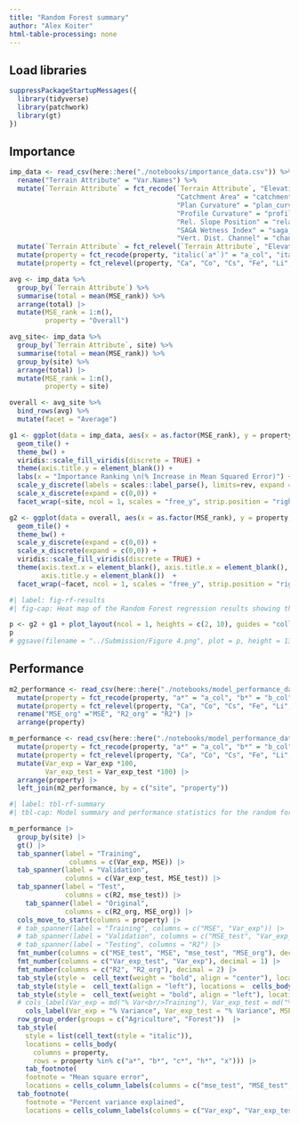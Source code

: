 ```yaml
---
title: "Random Forest summary"
author: "Alex Koiter"
html-table-processing: none
---
```


## Load libraries
```r
suppressPackageStartupMessages({
  library(tidyverse)
  library(patchwork)
  library(gt)
})

```

## Importance
```r
imp_data <- read_csv(here::here("./notebooks/importance_data.csv")) %>%
  rename("Terrain Attribute" = "Var.Names") %>%
  mutate(`Terrain Attribute` = fct_recode(`Terrain Attribute`, "Elevation" = "elevation", 
                                          "Catchment Area" = "catchment_area",
                                          "Plan Curvature" = "plan_curvature",
                                          "Profile Curvature" = "profile_curvature",
                                          "Rel. Slope Position" = "relative_slope_position",
                                          "SAGA Wetness Index" = "saga_wetness_index",
                                          "Vert. Dist. Channel" = "channel_network_distance")) %>%
  mutate(`Terrain Attribute` = fct_relevel(`Terrain Attribute`, "Elevation", "SAGA Wetness Index", "Rel. Slope Position", "Vert. Dist. Channel","Catchment Area", "Profile Curvature", "Plan Curvature")) %>%
  mutate(property = fct_recode(property, "italic(`a*`)" = "a_col", "italic(`b*`)" = "b_col", "italic(`c*`)" = "c_col", "italic(`h*`)" = "h_col", "italic(`x`)" = "x_col")) %>%
  mutate(property = fct_relevel(property, "Ca", "Co", "Cs", "Fe", "Li", "La", "Nb", "Ni", "Rb", "Sr", "italic(`a*`)", "italic(`b*`)", "italic(`c*`)", "italic(`h*`)", "italic(`x`)"))

avg <- imp_data %>%
  group_by(`Terrain Attribute`) %>%
  summarise(total = mean(MSE_rank)) %>%
  arrange(total) |>
  mutate(MSE_rank = 1:n(),
         property = "Overall")

avg_site<- imp_data %>%
  group_by(`Terrain Attribute`, site) %>%
  summarise(total = mean(MSE_rank)) %>%
  group_by(site) %>%
  arrange(total) |>
  mutate(MSE_rank = 1:n(),
         property = site)

overall <- avg_site %>%
  bind_rows(avg) %>%
  mutate(facet = "Average")

g1 <- ggplot(data = imp_data, aes(x = as.factor(MSE_rank), y = property, fill = `Terrain Attribute`)) + 
  geom_tile() +
  theme_bw() +
  viridis::scale_fill_viridis(discrete = TRUE) +
  theme(axis.title.y = element_blank()) +
  labs(x = "Importance Ranking \n(% Increase in Mean Squared Error)") +
  scale_y_discrete(labels = scales::label_parse(), limits=rev, expand = c(0,0)) +
  scale_x_discrete(expand = c(0,0)) +
  facet_wrap(~site, ncol = 1, scales = "free_y", strip.position = "right")

g2 <- ggplot(data = overall, aes(x = as.factor(MSE_rank), y = property, fill = `Terrain Attribute`)) + 
  geom_tile() +
  theme_bw() +
  scale_y_discrete(expand = c(0,0)) +
  scale_x_discrete(expand = c(0,0)) +
  viridis::scale_fill_viridis(discrete = TRUE) +
  theme(axis.text.x = element_blank(), axis.title.x = element_blank(), axis.ticks.x = element_blank(),
        axis.title.y = element_blank())  +
  facet_wrap(~facet, ncol = 1, scales = "free_y", strip.position = "right")

```

```r
#| label: fig-rf-results
#| fig-cap: Heat map of the Random Forest regression results showing the ranking of the importance of terrain attributes (based on % increase in Mean Squared Error) in explaining the spatial variabilty of selected colour and geochemical properties within the agricultural and forested sites. Top panel shows an average ranking for each site and across both sites.

p <- g2 + g1 + plot_layout(ncol = 1, heights = c(2, 10), guides = "collect") & theme(legend.position = 'right')
p
# ggsave(filename = "../Submission/Figure 4.png", plot = p, height = 130, width = 140, units = "mm", dpi = 600)
```

## Performance
```r
m2_performance <- read_csv(here::here("./notebooks/model_performance_data_49.csv")) |>
  mutate(property = fct_recode(property, "a*" = "a_col", "b*" = "b_col", "c*" = "c_col", "h*" = "h_col", "x" = "x_col", "Ca" = "ca", "Co" = "co", "Cs" = "cs", "Fe" = "fe", "Li" = "li", "La" = "la", "Nb" = "nb", "Ni" = "ni", "Rb" = "rb", "Sr" = "sr")) |>
  mutate(property = fct_relevel(property, "Ca", "Co", "Cs", "Fe", "Li", "La", "Nb", "Ni", "Rb", "Sr", "a*", "b*", "c*", "h*", "x")) |>
  rename("MSE_org" ="MSE", "R2_org" = "R2") |>
  arrange(property) 
```


```r
m_performance <- read_csv(here::here("./notebooks/model_performance_data.csv")) |>
  mutate(property = fct_recode(property, "a*" = "a_col", "b*" = "b_col", "c*" = "c_col", "h*" = "h_col", "x" = "x_col")) |>
  mutate(property = fct_relevel(property, "Ca", "Co", "Cs", "Fe", "Li", "La", "Nb", "Ni", "Rb", "Sr", "a*", "b*", "c*", "h*", "x")) |>
  mutate(Var_exp = Var_exp *100,
         Var_exp_test = Var_exp_test *100) |>
  arrange(property) |>
  left_join(m2_performance, by = c("site", "property"))
```


```r

#| label: tbl-rf-summary
#| tbl-cap: Model summary and performance statistics for the random forest regression using the training, validation, test and original (non-interpolated) data sets.

m_performance |>
  group_by(site) |>
  gt() |>
  tab_spanner(label = "Training",
               columns = c(Var_exp, MSE)) |>
  tab_spanner(label = "Validation",
              columns = c(Var_exp_test, MSE_test)) |>
  tab_spanner(label = "Test",
              columns = c(R2, mse_test)) |>
    tab_spanner(label = "Original",
              columns = c(R2_org, MSE_org)) |>
  cols_move_to_start(columns = property) |>
  # tab_spanner(label = "Training", columns = c("MSE", "Var_exp")) |>
  # tab_spanner(label = "Validation", columns = c("MSE_test", "Var_exp_test")) |>
  # tab_spanner(label = "Testing", columns = "R2") |>
  fmt_number(columns = c("MSE_test", "MSE", "mse_test", "MSE_org"), decimal = 2) |>
  fmt_number(columns = c("Var_exp_test", "Var_exp"), decimal = 1) |>
  fmt_number(columns = c("R2", "R2_org"), decimal = 2) |>
  tab_style(style =  cell_text(weight = "bold", align = "center"), locations =  cells_row_groups()) |>
  tab_style(style =  cell_text(align = "left"), locations =  cells_body()) |>
  tab_style(style =  cell_text(weight = "bold", align = "left"), locations =  cells_column_labels()) |>
  # cols_label(Var_exp = md("% Var<br/>Training"), Var_exp_test = md("% Var<br/>Validation"), MSE_test = md("MSE<br/>Testing"), MSE = md("MSE<br/>Training"), R2 = md("{{R^2}}<br/>Testing"), property = "Property") |>
    cols_label(Var_exp = "% Variance", Var_exp_test = "% Variance", MSE_test = "MSE", MSE = "MSE", R2 = "{{R^2}}", R2_org = "{{R^2}}", property = "Property", mse_test = "MSE", MSE_org = "MSE") |>
  row_group_order(groups = c("Agriculture", "Forest"))  |>
  tab_style(
    style = list(cell_text(style = "italic")),
    locations = cells_body(
      columns = property,
      rows = property %in% c("a*", "b*", "c*", "h*", "x"))) |>
    tab_footnote(
    footnote = "Mean square error",
    locations = cells_column_labels(columns = c("mse_test", "MSE_test", "MSE", "MSE_org"))) |>
  tab_footnote(
    footnote = "Percent variance explained",
    locations = cells_column_labels(columns = c("Var_exp", "Var_exp_test"))) 
```
